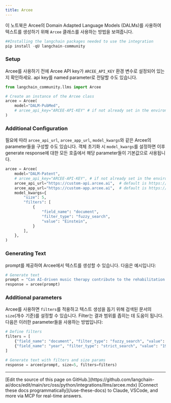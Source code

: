 ```yaml
---
title: Arcee
---
```


이 노트북은 Arcee의 Domain Adapted Language Models (DALMs)를 사용하여 텍스트를 생성하기 위해 `Arcee` 클래스를 사용하는 방법을 보여줍니다.

```python
##Installing the langchain packages needed to use the integration
pip install -qU langchain-community
```

### Setup

Arcee를 사용하기 전에 Arcee API key가 `ARCEE_API_KEY` 환경 변수로 설정되어 있는지 확인하세요. api key를 named parameter로 전달할 수도 있습니다.

```python
from langchain_community.llms import Arcee

# Create an instance of the Arcee class
arcee = Arcee(
    model="DALM-PubMed",
    # arcee_api_key="ARCEE-API-KEY" # if not already set in the environment
)
```

### Additional Configuration

필요에 따라 `arcee_api_url`, `arcee_app_url`, `model_kwargs`와 같은 Arcee의 parameter들을 구성할 수도 있습니다.
객체 초기화 시 `model_kwargs`를 설정하면 이후 generate response에 대한 모든 호출에서 해당 parameter들이 기본값으로 사용됩니다.

```python
arcee = Arcee(
    model="DALM-Patent",
    # arcee_api_key="ARCEE-API-KEY", # if not already set in the environment
    arcee_api_url="https://custom-api.arcee.ai",  # default is https://api.arcee.ai
    arcee_app_url="https://custom-app.arcee.ai",  # default is https://app.arcee.ai
    model_kwargs={
        "size": 5,
        "filters": [
            {
                "field_name": "document",
                "filter_type": "fuzzy_search",
                "value": "Einstein",
            }
        ],
    },
)
```

### Generating Text

prompt를 제공하여 Arcee에서 텍스트를 생성할 수 있습니다. 다음은 예시입니다:

```python
# Generate text
prompt = "Can AI-driven music therapy contribute to the rehabilitation of patients with disorders of consciousness?"
response = arcee(prompt)
```

### Additional parameters

Arcee를 사용하면 `filters`를 적용하고 텍스트 생성을 돕기 위해 검색된 문서의 `size`(개수 기준)를 설정할 수 있습니다. Filter는 결과 범위를 좁히는 데 도움이 됩니다. 다음은 이러한 parameter들을 사용하는 방법입니다:

```python
# Define filters
filters = [
    {"field_name": "document", "filter_type": "fuzzy_search", "value": "Einstein"},
    {"field_name": "year", "filter_type": "strict_search", "value": "1905"},
]

# Generate text with filters and size params
response = arcee(prompt, size=5, filters=filters)
```

---

<Callout icon="pen-to-square" iconType="regular">
    [Edit the source of this page on GitHub.](https://github.com/langchain-ai/docs/edit/main/src/oss/python/integrations/llms/arcee.mdx)
</Callout>
<Tip icon="terminal" iconType="regular">
    [Connect these docs programmatically](/use-these-docs) to Claude, VSCode, and more via MCP for    real-time answers.
</Tip>
